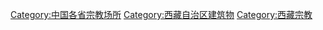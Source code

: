 {{Catmore}}

[[Category:中国各省宗教场所|Category:中国各省宗教场所]]
[[Category:西藏自治区建筑物|Category:西藏自治区建筑物]]
[[Category:西藏宗教|Category:西藏宗教]]